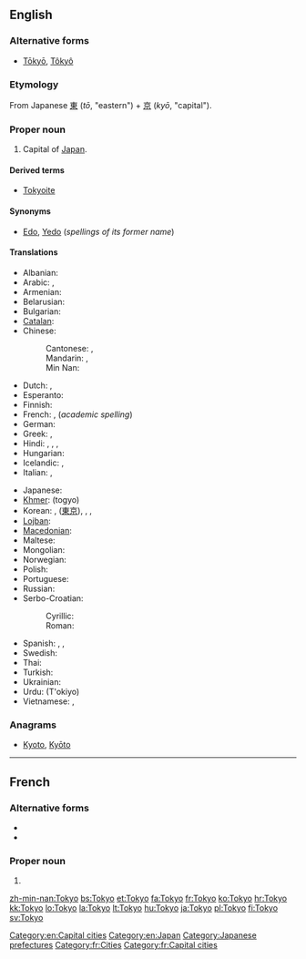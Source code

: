 {{also|tokyō|tōkyo|tōkyō|Tōkyō}}
==English==
{{wikipedia}}

===Alternative forms===
* [[Tōkyō]], [[Tôkyô]]

===Etymology===
From Japanese [[東]] (''tō'', "eastern") + [[京]] (''kyō'', "capital").

===Proper noun===
{{en-proper noun}}

# Capital of [[Japan]].

====Derived terms====
* [[Tokyoite]]

====Synonyms====
* [[Edo]], [[Yedo]] (''spellings of its former name'')

====Translations====
{{trans-top|capital of Japan}}
* Albanian: {{t-|sq|Tokio|xs=Albanian}}
* Arabic: {{t-|ar|طوكيو|m|tr=Tuukyu}},  {{t|ar|توكيو|m|tr=tuukyu}}
* Armenian: {{t-|hy|Տոկիո|tr=Tokio}}
* Belarusian: {{t|be|Токіё|m|tr=Tókijo|xs=Belarusian}}
* Bulgarian: {{t-|bg|Токио|m}}
* [[Catalan]]: {{t|ca|Tòquio|m}}
* Chinese:
*: Cantonese: {{tø|yue|東京|sc=Hani}}, {{tø|yue|东京|tr=dung1ging1|sc=Hani}}
*: Mandarin: {{t-|cmn|東京|sc=Hani}}, {{t-|cmn|东京|tr=Dōngjīng|sc=Hani}}
*: Min Nan: {{t|nan|Tang-kiaⁿ|xs=Min Nan}}
* Dutch: {{t|nl|Tokio}}, {{t|nl|Tokyo}}
* Esperanto: {{t-|eo|Tokio|xs=Esperanto}}
* Finnish: {{t+|fi|Tokio}}
* French: {{t+|fr|Tokyo}}, (''academic spelling'') {{t+|fr|Tōkyō}}
* German: {{t+|de|Tokio}}
* Greek: {{t-|el|Τόκιο|n|tr=Tókio}}, {{t-|el|Τόκυο|n|tr=Tókyo}}
* Hindi: {{t|hi|टोक्यो|tr=T'okyo|xs=Hindi}}, {{t|hi|टोकियो|tr=T'okiyo|xs=Hindi}}, {{t|hi|तोक्यो|tr=Tokyo|xs=Hindi}}, {{t|hi|तोकियो|tr=Tokiyo|xs=Hindi}}
* Hungarian: {{t+|hu|Tokió}}
* Icelandic: {{t|is|Tókýó}}, {{t|is|Tókíó}}
* Italian: {{t-|it|Tokyo|f}}, {{t-|it|Tokio}}
{{trans-mid}}
* Japanese: {{t+|ja|東京|tr=とうきょう, Tōkyō}}
* [[Khmer]]: {{Khmr|[[តូក្យូ]]}} (togyo)
* Korean: {{t+|ko|도쿄|tr=Dokyo|sc=Hang}}, {{t|ko|동경|tr=Donggyeong|sc=Hang}} ([[東京]]), {{t|ko|토쿄|tr=Tokyo|sc=Hang}}, {{t|ko|토오쿄오|tr=Tookyoo|sc=Hang}}, {{t|ko|토우쿄우|tr=Toukyou|sc=Hang}}
* [[Lojban]]: {{t|jbo|tokios.}}
* [[Macedonian]]: {{t-|mk|Токио|m|tr=Tókio}}
* Maltese: {{t|mt|Tokjo|xs=Maltese}}
* Mongolian: {{t-|mn|Токио|tr=Tokio|sc=Cyrl|xs=Mongolian}}
* Norwegian: {{t-|no|Tokyo}}
* Polish: {{t-|pl|Tokio|n}}
* Portuguese: {{t|pt|Tóquio|m}}
* Russian: {{t-|ru|Токио|m|tr=Tókio}} {{indeclinable}}
* Serbo-Croatian:
*: Cyrillic: {{t|sh|Токио|m|alt=То̏кио|sc=Cyrl|xs=Serbo-Croatian}}
*: Roman: {{t|sh|Tokio|m|alt=Tȍkio|xs=Serbo-Croatian}}
* Spanish: {{t+|es|Tokio}}, {{qualifier|rare}} {{t-|es|Tokyo|m}}, {{t|es|Tóquio|m}}
* Swedish: {{t|sv|Tokyo}}
* Thai: {{t+|th|โตเกียว|tr=tōgieow}}
* Turkish: {{t-|tr|Tokyo}}
* Ukrainian: {{t|uk|Токіо|m|tr=Tókio|xs=Ukrainian}}
* Urdu: {{fa-Arab|[[ٹوکیو]]}} (T'okiyo)
* Vietnamese: {{t-|vi|Tokyo|xs=Vietnamese}},  {{t|vi|Đông Kinh Đô|xs=Vietnamese}}
{{trans-bottom}}

===Anagrams===
* [[Kyoto#English|Kyoto]], [[Kyōto#English|Kyōto]]

[[Category:en:Capital cities]]
[[Category:en:Japan]]
[[Category:Japanese prefectures]]
----
==French==
{{wikipedia|lang=fr}}
===Alternative forms===
* {{l|fr|Tōkyō}}
* {{l|fr|Tôkyô}}

===Proper noun===
{{fr-proper noun|m}}

# {{l|en|Tokyo}}

[[Category:fr:Cities]]
[[Category:fr:Capital cities]]

[[zh-min-nan:Tokyo]]
[[bs:Tokyo]]
[[et:Tokyo]]
[[fa:Tokyo]]
[[fr:Tokyo]]
[[ko:Tokyo]]
[[hr:Tokyo]]
[[kk:Tokyo]]
[[lo:Tokyo]]
[[la:Tokyo]]
[[lt:Tokyo]]
[[hu:Tokyo]]
[[ja:Tokyo]]
[[pl:Tokyo]]
[[fi:Tokyo]]
[[sv:Tokyo]]